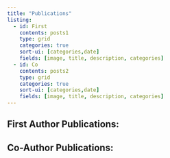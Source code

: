 ```yaml
---
title: "Publications"
listing:
  - id: First
    contents: posts1
    type: grid
    categories: true
    sort-ui: [categories,date]
    fields: [image, title, description, categories]
  - id: Co
    contents: posts2
    type: grid
    categories: true
    sort-ui: [categories,date]
    fields: [image, title, description, categories]
---
```


## First Author Publications:

::: {#First}
:::

## Co-Author Publications:

::: {#Co}

:::
